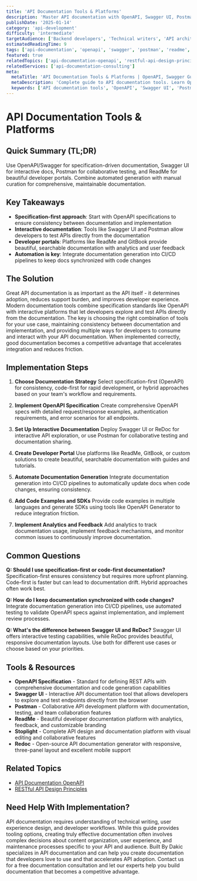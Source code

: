 ```yaml
---
title: 'API Documentation Tools & Platforms'
description: 'Master API documentation with OpenAPI, Swagger UI, Postman, ReadMe, and other tools to create developer-friendly, interactive API documentation.'
publishDate: '2025-01-14'
category: 'api-development'
difficulty: 'intermediate'
targetAudience: ['Backend developers', 'Technical writers', 'API architects']
estimatedReadingTime: 9
tags: ['api-documentation', 'openapi', 'swagger', 'postman', 'readme', 'developer-experience']
featured: true
relatedTopics: ['api-documentation-openapi', 'restful-api-design-principles']
relatedServices: ['api-documentation-consulting']
meta:
  metaTitle: 'API Documentation Tools & Platforms | OpenAPI, Swagger Guide'
  metaDescription: 'Complete guide to API documentation tools. Learn OpenAPI, Swagger UI, Postman, ReadMe, and other platforms for developer-friendly API docs.'
  keywords: ['API documentation tools', 'OpenAPI', 'Swagger UI', 'Postman documentation', 'API documentation platforms']
---
```


# API Documentation Tools & Platforms

## Quick Summary (TL;DR)

Use OpenAPI/Swagger for specification-driven documentation, Swagger UI for interactive docs, Postman for collaborative testing, and ReadMe for beautiful developer portals. Combine automated generation with manual curation for comprehensive, maintainable documentation.

## Key Takeaways

- **Specification-first approach**: Start with OpenAPI specifications to ensure consistency between documentation and implementation
- **Interactive documentation**: Tools like Swagger UI and Postman allow developers to test APIs directly from the documentation
- **Developer portals**: Platforms like ReadMe and GitBook provide beautiful, searchable documentation with analytics and user feedback
- **Automation is key**: Integrate documentation generation into CI/CD pipelines to keep docs synchronized with code changes

## The Solution

Great API documentation is as important as the API itself - it determines adoption, reduces support burden, and improves developer experience. Modern documentation tools combine specification standards like OpenAPI with interactive platforms that let developers explore and test APIs directly from the documentation. The key is choosing the right combination of tools for your use case, maintaining consistency between documentation and implementation, and providing multiple ways for developers to consume and interact with your API documentation. When implemented correctly, good documentation becomes a competitive advantage that accelerates integration and reduces friction.

## Implementation Steps

1. **Choose Documentation Strategy**
   Select specification-first (OpenAPI) for consistency, code-first for rapid development, or hybrid approaches based on your team's workflow and requirements.

2. **Implement OpenAPI Specification**
   Create comprehensive OpenAPI specs with detailed request/response examples, authentication requirements, and error scenarios for all endpoints.

3. **Set Up Interactive Documentation**
   Deploy Swagger UI or ReDoc for interactive API exploration, or use Postman for collaborative testing and documentation sharing.

4. **Create Developer Portal**
   Use platforms like ReadMe, GitBook, or custom solutions to create beautiful, searchable documentation with guides and tutorials.

5. **Automate Documentation Generation**
   Integrate documentation generation into CI/CD pipelines to automatically update docs when code changes, ensuring consistency.

6. **Add Code Examples and SDKs**
   Provide code examples in multiple languages and generate SDKs using tools like OpenAPI Generator to reduce integration friction.

7. **Implement Analytics and Feedback**
   Add analytics to track documentation usage, implement feedback mechanisms, and monitor common issues to continuously improve documentation.

## Common Questions

**Q: Should I use specification-first or code-first documentation?**
Specification-first ensures consistency but requires more upfront planning. Code-first is faster but can lead to documentation drift. Hybrid approaches often work best.

**Q: How do I keep documentation synchronized with code changes?**
Integrate documentation generation into CI/CD pipelines, use automated testing to validate OpenAPI specs against implementation, and implement review processes.

**Q: What's the difference between Swagger UI and ReDoc?**
Swagger UI offers interactive testing capabilities, while ReDoc provides beautiful, responsive documentation layouts. Use both for different use cases or choose based on your priorities.

## Tools & Resources

- **OpenAPI Specification** - Standard for defining REST APIs with comprehensive documentation and code generation capabilities
- **Swagger UI** - Interactive API documentation tool that allows developers to explore and test endpoints directly from the browser
- **Postman** - Collaborative API development platform with documentation, testing, and team collaboration features
- **ReadMe** - Beautiful developer documentation platform with analytics, feedback, and customizable branding
- **Stoplight** - Complete API design and documentation platform with visual editing and collaborative features
- **Redoc** - Open-source API documentation generator with responsive, three-panel layout and excellent mobile support

## Related Topics

- [API Documentation OpenAPI](/topics/api-documentation-openapi)
- [RESTful API Design Principles](/topics/restful-api-design-principles)

## Need Help With Implementation?

API documentation requires understanding of technical writing, user experience design, and developer workflows. While this guide provides tooling options, creating truly effective documentation often involves complex decisions about content organization, user experience, and maintenance processes specific to your API and audience. Built By Dakic specializes in API documentation and can help you create documentation that developers love to use and that accelerates API adoption. Contact us for a free documentation consultation and let our experts help you build documentation that becomes a competitive advantage.
